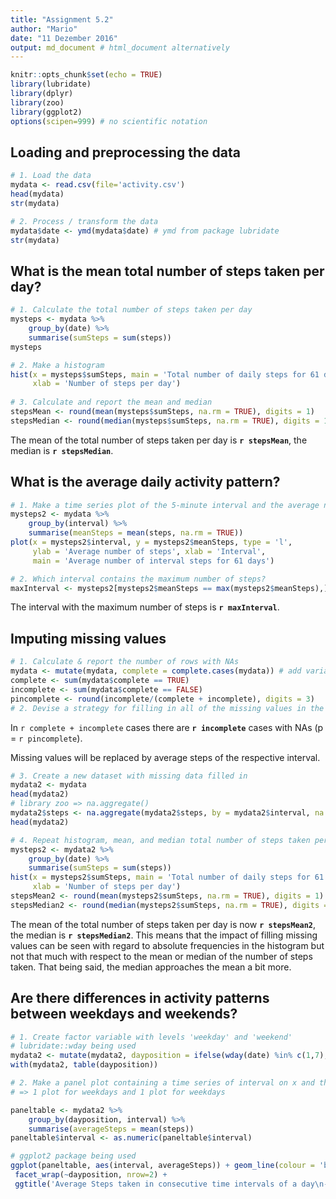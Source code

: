 ```yaml
---
title: "Assignment 5.2"
author: "Mario"
date: "11 Dezember 2016"
output: md_document # html_document alternatively
---
```


```r
knitr::opts_chunk$set(echo = TRUE)
library(lubridate)
library(dplyr)
library(zoo)
library(ggplot2)
options(scipen=999) # no scientific notation
```

## Loading and preprocessing the data

```r
# 1. Load the data
mydata <- read.csv(file='activity.csv')
head(mydata)
str(mydata)

# 2. Process / transform the data
mydata$date <- ymd(mydata$date) # ymd from package lubridate
str(mydata)
```

## What is the mean total number of steps taken per day?

```r
# 1. Calculate the total number of steps taken per day
mysteps <- mydata %>% 
    group_by(date) %>% 
    summarise(sumSteps = sum(steps))
mysteps 

# 2. Make a histogram
hist(x = mysteps$sumSteps, main = 'Total number of daily steps for 61 days', 
     xlab = 'Number of steps per day')
 
# 3. Calculate and report the mean and median
stepsMean <- round(mean(mysteps$sumSteps, na.rm = TRUE), digits = 1)
stepsMedian <- round(median(mysteps$sumSteps, na.rm = TRUE), digits = 1)
```
The mean of the total number of steps taken per day is **`r stepsMean`**, 
the median is **`r stepsMedian`**.

## What is the average daily activity pattern?

```r
# 1. Make a time series plot of the 5-minute interval and the average number of steps taken
mysteps2 <- mydata %>% 
    group_by(interval) %>% 
    summarise(meanSteps = mean(steps, na.rm = TRUE))
plot(x = mysteps2$interval, y = mysteps2$meanSteps, type = 'l',
     ylab = 'Average number of steps', xlab = 'Interval',
     main = 'Average number of interval steps for 61 days')

# 2. Which interval contains the maximum number of steps?
maxInterval <- mysteps2[mysteps2$meanSteps == max(mysteps2$meanSteps),][1]
```

The interval with the maximum number of steps is **`r maxInterval`**.

## Imputing missing values

```r
# 1. Calculate & report the number of rows with NAs
mydata <- mutate(mydata, complete = complete.cases(mydata)) # add variable that indicates completeness
complete <- sum(mydata$complete == TRUE)
incomplete <- sum(mydata$complete == FALSE)
pincomplete <- round(incomplete/(complete + incomplete), digits = 3)
# 2. Devise a strategy for filling in all of the missing values in the dataset
```
In `r complete + incomplete` cases there are **`r incomplete`** cases with NAs (p = `r pincomplete`).

Missing values will be replaced by average steps of the respective interval.

```r
# 3. Create a new dataset with missing data filled in
mydata2 <- mydata
head(mydata2) 
# library zoo => na.aggregate()
mydata2$steps <- na.aggregate(mydata2$steps, by = mydata2$interval, na.rm = TRUE)
head(mydata2) 

# 4. Repeat histogram, mean, and median total number of steps taken per day
mysteps2 <- mydata2 %>% 
    group_by(date) %>% 
    summarise(sumSteps = sum(steps))
hist(x = mysteps2$sumSteps, main = 'Total number of daily steps for 61 days\n(missing values replaced by interval mean)', 
     xlab = 'Number of steps per day')
stepsMean2 <- round(mean(mysteps2$sumSteps, na.rm = TRUE), digits = 1)
stepsMedian2 <- round(median(mysteps2$sumSteps, na.rm = TRUE), digits = 1)
```

The mean of the total number of steps taken per day is now **`r stepsMean2`**, 
the median is **`r stepsMedian2`**. This means that the impact of filling missing values 
can be seen with regard to absolute frequencies in the histogram 
but not that much with respect to the mean or median of the number of steps taken.
That being said, the median approaches the mean a bit more.


## Are there differences in activity patterns between weekdays and weekends?

```r
# 1. Create factor variable with levels 'weekday' and 'weekend'
# lubridate::wday being used
mydata2 <- mutate(mydata2, dayposition = ifelse(wday(date) %in% c(1,7),'weekend', 'weekday'))
with(mydata2, table(dayposition))

# 2. Make a panel plot containing a time series of interval on x and the average number of steps taken on y
# => 1 plot for weekdays and 1 plot for weekdays

paneltable <- mydata2 %>% 
    group_by(dayposition, interval) %>% 
    summarise(averageSteps = mean(steps))
paneltable$interval <- as.numeric(paneltable$interval)

# ggplot2 package being used
ggplot(paneltable, aes(interval, averageSteps)) + geom_line(colour = 'blue') +
 facet_wrap(~dayposition, nrow=2) +  
 ggtitle('Average Steps taken in consecutive time intervals of a day\n- Comparison of Weekdays and weekends')
```
